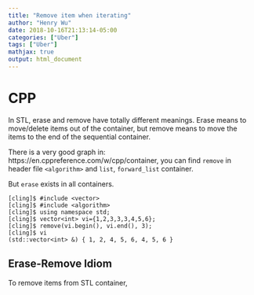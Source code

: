 ```yaml
---
title: "Remove item when iterating"
author: "Henry Wu"
date: 2018-10-16T21:13:14-05:00
categories: ["Uber"]
tags: ["Uber"]
mathjax: true
output: html_document
---
```


# CPP

In STL, erase and remove have totally different meanings. Erase means to move/delete items out of the container, but remove means to move the items to the end of the sequential container.

There is a very good graph in: https://en.cppreference.com/w/cpp/container, you can find `remove` in header file `<algorithm>` and `list`, `forward_list` container.

But `erase` exists in all containers.

```
[cling]$ #include <vector>
[cling]$ #include <algorithm>
[cling]$ using namespace std;
[cling]$ vector<int> vi={1,2,3,3,3,4,5,6};
[cling]$ remove(vi.begin(), vi.end(), 3);
[cling]$ vi
(std::vector<int> &) { 1, 2, 4, 5, 6, 4, 5, 6 }
```

## Erase-Remove Idiom

To remove items from STL container, 